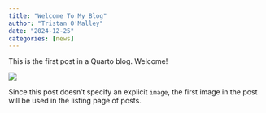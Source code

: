 ```yaml
---
title: "Welcome To My Blog"
author: "Tristan O'Malley"
date: "2024-12-25"
categories: [news]
---
```


This is the first post in a Quarto blog. Welcome!

![](thumbnail.jpg)

Since this post doesn't specify an explicit `image`, the first image in the post will be used in the listing page of posts.
